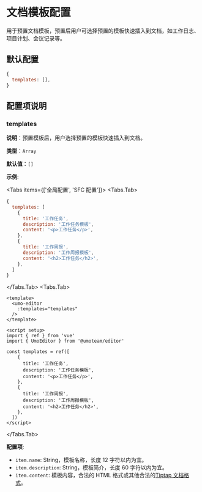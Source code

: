 
# 文档模板配置

用于预置文档模板，预置后用户可选择预置的模板快速插入到文档，如工作日志、项目计划、会议记录等。

## 默认配置

```js
{
  templates: [],
}
```

## 配置项说明

### templates

**说明**：预置模板后，用户选择预置的模板快速插入到文档。

**类型**：`Array`

**默认值**：`[]`

**示例**:

<Tabs items={['全局配置', 'SFC 配置']}>
<Tabs.Tab>
```js
{
  templates: [
    {
      title: '工作任务',
      description: '工作任务模板',
      content: '<p>工作任务</p>',
    },
    {
      title: '工作周报',
      description: '工作周报模板',
      content: '<h2>工作任务</h2>',
    },
  ]
}
```
</Tabs.Tab>
<Tabs.Tab>
```vue
<template>
  <umo-editor 
    :templates="templates" 
  />
</template>
 
<script setup>
import { ref } from 'vue'
import { UmoEditor } from '@umoteam/editor'

const templates = ref([
    {
      title: '工作任务',
      description: '工作任务模板',
      content: '<p>工作任务</p>',
    },
    {
      title: '工作周报',
      description: '工作周报模板',
      content: '<h2>工作任务</h2>',
    },
  ])
</script>
```
</Tabs.Tab>
</Tabs>

**配置项**:

- `item.name`: String，模板名称，长度 12 字符以内为宜。
- `item.description`: String，模板简介，长度 60 字符以内为宜。
- `item.content`: 模板内容，合法的 HTML 格式或其他合法的[Tiptap 文档格式](https://tiptap.dev/docs/editor/guide/output)。
